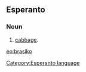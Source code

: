 ==Esperanto==
===Noun===
# [[cabbage]].

[[eo:brasiko]]
[[Category:Esperanto language]]
{{Universala Vortaro}}